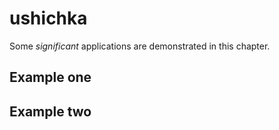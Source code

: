 # ushichka {#ushichkachapter}

Some _significant_ applications are demonstrated in this chapter.

## Example one

## Example two
